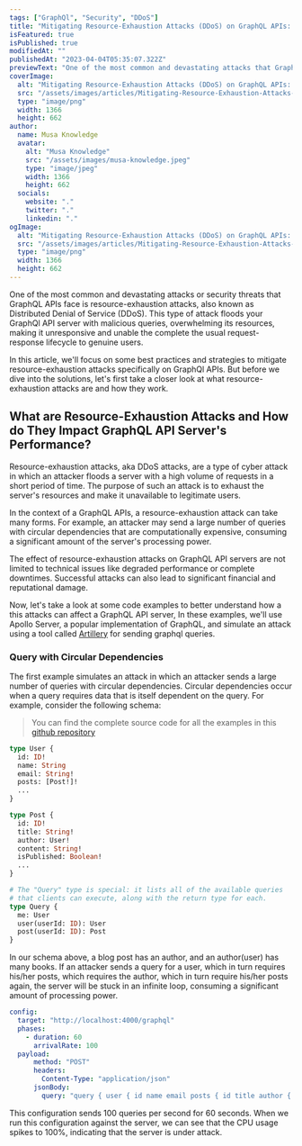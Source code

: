 ```yaml
---
tags: ["GraphQl", "Security", "DDoS"]
title: "Mitigating Resource-Exhaustion Attacks (DDoS) on GraphQL APIs: Best Practices and Strategies"
isFeatured: true
isPublished: true
modifiedAt: ""
publishedAt: "2023-04-04T05:35:07.322Z"
previewText: "One of the most common and devastating attacks that GraphQL APIs can face is the resource-exhaustion attacks, also known as Distributed Denial of Service (DDoS). This type of attack floods the API server with malicious requests, overwhelming its resources and making it unavailable to legitimate users"
coverImage:
  alt: "Mitigating Resource-Exhaustion Attacks (DDoS) on GraphQL APIs: Best Practices and Strategies"
  src: "/assets/images/articles/Mitigating-Resource-Exhaustion-Attacks-(DDoS)-on-GraphQL-APIs-Best-Practices-and-Strategies.png"
  type: "image/png"
  width: 1366
  height: 662
author:
  name: Musa Knowledge
  avatar:
    alt: "Musa Knowledge"
    src: "/assets/images/musa-knowledge.jpeg"
    type: "image/jpeg"
    width: 1366
    height: 662
  socials:
    website: "."
    twitter: "."
    linkedin: "."
ogImage:
  alt: "Mitigating Resource-Exhaustion Attacks (DDoS) on GraphQL APIs: Best Practices and Strategies"
  src: "/assets/images/articles/Mitigating-Resource-Exhaustion-Attacks-(DDoS)-on-GraphQL-APIs-Best-Practices-and-Strategies.png"
  type: "image/png"
  width: 1366
  height: 662
---
```


One of the most common and devastating attacks or security threats that GraphQL APIs face is resource-exhaustion attacks, also known as Distributed Denial of Service (DDoS). This type of attack floods your GraphQl API server with malicious queries, overwhelming its resources, making it unresponsive and unable the complete the usual request-response lifecycle to genuine users.

In this article, we'll focus on some best practices and strategies to mitigate resource-exhaustion attacks specifically on GraphQl APIs. But before we dive into the solutions, let's first take a closer look at what resource-exhaustion attacks are and how they work.

## What are Resource-Exhaustion Attacks and How do They Impact GraphQL API Server's Performance?

Resource-exhaustion attacks, aka DDoS attacks, are a type of cyber attack in which an attacker floods a server with a high volume of requests in a short period of time. The purpose of such an attack is to exhaust the server's resources and make it unavailable to legitimate users.

In the context of a GraphQL APIs, a resource-exhaustion attack can take many forms. For example, an attacker may send a large number of queries with circular dependencies that are computationally expensive, consuming a significant amount of the server's processing power.

The effect of resource-exhaustion attacks on GraphQL API servers are not limited to technical issues like degraded performance or complete downtimes. Successful attacks can also lead to significant financial and reputational damage.

Now, let's take a look at some code examples to better understand how a this attacks can affect a GraphQL API server, In these examples, we'll use Apollo Server, a popular implementation of GraphQL, and simulate an attack using a tool called [Artillery](https://www.artillery.io/) for sending graphql queries.

### Query with Circular Dependencies

The first example simulates an attack in which an attacker sends a large number of queries with circular dependencies. Circular dependencies occur when a query requires data that is itself dependent on the query. For example, consider the following schema:

> You can find the complete source code for all the examples in this [github repository](https://github.com/huboh/graphql-resource-exhaustion-attack)

```graphql:schema.graphql showLineNumbers
type User {
  id: ID!
  name: String
  email: String!
  posts: [Post!]!
  ...
}

type Post {
  id: ID!
  title: String!
  author: User!
  content: String!
  isPublished: Boolean!
  ...
}

# The "Query" type is special: it lists all of the available queries
# that clients can execute, along with the return type for each.
type Query {
  me: User
  user(userId: ID): User
  post(userId: ID): Post
}
```

In our schema above, a blog post has an author, and an author(user) has many books. If an attacker sends a query for a user, which in turn requires his/her posts, which requires the author, which in turn require his/her posts again, the server will be stuck in an infinite loop, consuming a significant amount of processing power.

```yaml:query.yaml showLineNumbers
config:
  target: "http://localhost:4000/graphql"
  phases:
    - duration: 60
      arrivalRate: 100
  payload:
      method: "POST"
      headers:
        Content-Type: "application/json"
      jsonBody:
        query: "query { user { id name email posts { id title author { id name email posts { id title author { id name email posts { id title author { id name } } } } } } } }"
```

This configuration sends 100 queries per second for 60 seconds. When we run this configuration against the server, we can see that the CPU usage spikes to 100%, indicating that the server is under attack.
